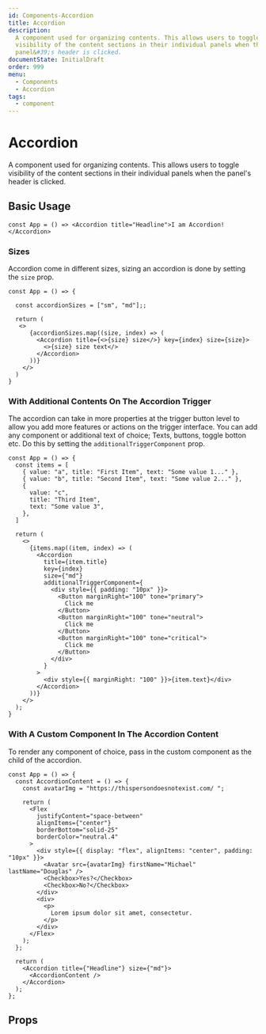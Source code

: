 ```yaml
---
id: Components-Accordion
title: Accordion
description:
  A component used for organizing contents. This allows users to toggle
  visibility of the content sections in their individual panels when the
  panel&#39;s header is clicked.
documentState: InitialDraft
order: 999
menu:
  - Components
  - Accordion
tags:
  - component
---
```


# Accordion

A component used for organizing contents. This allows users to toggle visibility
of the content sections in their individual panels when the panel's header
is clicked.

## Basic Usage

```jsx-live
const App = () => <Accordion title="Headline">I am Accordion!</Accordion>
```

### Sizes

Accordion come in different sizes, sizing an accordion is done by setting the `size`
prop.

```jsx-live
const App = () => {

  const accordionSizes = ["sm", "md"];;

  return (
   <>
      {accordionSizes.map((size, index) => (
        <Accordion title={<>{size} size</>} key={index} size={size}>
          <>{size} size text</>
        </Accordion>
      ))}
    </>
  )
}
```

### With Additional Contents On The Accordion Trigger

The accordion can take in more properties at the trigger button level to allow you add more features or actions on the trigger interface.
You can add any component or additional text of choice; Texts, buttons, toggle botton etc.
Do this by setting the `additionalTriggerComponent` prop.

```jsx-live
const App = () => {
  const items = [
    { value: "a", title: "First Item", text: "Some value 1..." },
    { value: "b", title: "Second Item", text: "Some value 2..." },
    {
      value: "c",
      title: "Third Item",
      text: "Some value 3",
    },
  ]

  return (
    <>
      {items.map((item, index) => (
        <Accordion
          title={item.title}
          key={index}
          size={"md"}
          additionalTriggerComponent={
            <div style={{ padding: "10px" }}>
              <Button marginRight="100" tone="primary">
                Click me
              </Button>
              <Button marginRight="100" tone="neutral">
                Click me
              </Button>
              <Button marginRight="100" tone="critical">
                Click me
              </Button>
            </div>
          }
        >
          <div style={{ marginRight: "100" }}>{item.text}</div>
        </Accordion>
      ))}
    </>
  );
}
```

### With A Custom Component In The Accordion Content

To render any component of choice, pass in the custom component as the child of the accordion.

```jsx-live
const App = () => {
  const AccordionContent = () => {
    const avatarImg = "https://thispersondoesnotexist.com/ ";

    return (
      <Flex
        justifyContent="space-between"
        alignItems={"center"}
        borderBottom="solid-25"
        borderColor="neutral.4"
      >
        <div style={{ display: "flex", alignItems: "center", padding: "10px" }}>
          <Avatar src={avatarImg} firstName="Michael" lastName="Douglas" />
          <Checkbox>Yes?</Checkbox>
          <Checkbox>No?</Checkbox>
        </div>
        <div>
          <p>
            Lorem ipsum dolor sit amet, consectetur.
          </p>
        </div>
      </Flex>
    );
  };

  return (
    <Accordion title={"Headline"} size={"md"}>
      <AccordionContent />
    </Accordion>
  );
};

```

## Props

<PropTable id="Accordion" />
